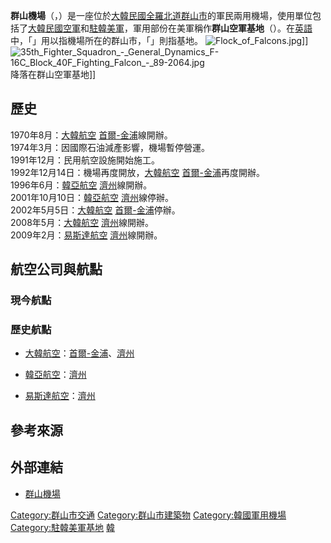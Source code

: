 {{Expand|time=2015-11-04}}
{{Unreferenced |time=2015-11-04T06:41:08+00:00 }}
{{Infobox airport
| name         = 群山機場<br /><small>Gunsan Airport</small>
| nativename   = {{lang|ko|군산공항}}
| photo        = Kunsan air base with F-16s.jpg
| photosize    = 250px
| caption      = 群山機場與飛越上空的[[美國空軍|美國空軍]][[F-16戰鬥機|F-16戰鬥機]]
| IATA         = KUV
| ICAO         = RKJK
| type         = 軍民合用
| owner        = [[美國空軍|美國空軍]]
| operator     = [[美國空軍|美國空軍]]<br />[[大韓民國空軍|大韓民國空軍]]<br />{{Link-ko|韓國機場公社|한국공항공사}}
| city-served  = [[全羅北道|全羅北道]]
| location     = {{KOR}}[[全羅北道|全羅北道]][[群山市|群山市]]
| opened       = {{start date|1934}}
| closed       = <!-- {{end date|YYYY|MM|DD}} -->
| occupants    = {{flagicon image|8thfw-emblem.jpg}} {{Link-en|美國空軍第8戰鬥機聯隊|8th Fighter Wing|美國空軍第8戰鬥機聯隊}}<br>{{flagicon image|Roundel of South Korea.svg}} {{Link-ko|大韓民國第38戰鬥機大隊|대한민국 38전투비행전대|韓國空軍38戰鬥機大隊}}
| elevation-m  = 9
| metric-elev  = yes
| coordinates  = {{Coord|35|54|14|N|126|36|57|E|type:airport_region:KR|display=inline,title}}
| latd  =  35 | latm  = 59 | lats  = 16 | latNS  = N
| longd = 126 | longm = 36 | longs = 57 | longEW = E
| website                = {{URL|http://pohang.airport.co.kr/gunsan/index.do}}
| pushpin_map            = South Korea
| pushpin_mapsize        = 250
| pushpin_map_caption    = 機場在韓國的位置
| pushpin_label          = KUV/RKJK
| pushpin_label_position = left
| r1-number    = 18/36
| r1-length-m  = 2,743
| r1-surface   = 混凝土
| metric-rwy   = yes
| stat-year    = 2017
| stat1-header = 客運量
| stat1-data   = 225,797 人次
| stat2-header = 貨運量
| stat2-data   = 917.5 公噸
| stat3-header = 起降架次
| stat3-data   = 1,420 架次
}}
'''群山機場'''（{{kor|k=군산공항|hanja=群山空港|羅=Gunsan Gonghang|f=y}}，{{airport codes|KUV|RKJK}}）是一座位於[[大韓民國|大韓民國]][[全羅北道|全羅北道]][[群山市|群山市]]的軍民兩用機場，使用單位包括了[[大韓民國空軍|大韓民國空軍]]和[[駐韓美軍|駐韓美軍]]，軍用部份在美軍稱作'''群山空軍基地'''（{{lang|en|'''Kunsan Air Base'''}}）。在[[英語|英語]]中，「{{lang|en|Gunsan}}」用以指機場所在的群山市，「{{lang|en|Kunsan}}」則指基地。
[[File:Flock_of_Falcons.jpg|thumb]]]]
[[File:35th_Fighter_Squadron_-_General_Dynamics_F-16C_Block_40F_Fighting_Falcon_-_89-2064.jpg|thumb]]降落在群山空軍基地]]

== 歷史 ==
1970年8月：[[大韓航空|大韓航空]] [[金浦國際機場|首爾-金浦]]線開辦。
<BR>1974年3月：因國際石油減產影響，機場暫停營運。
<BR>1991年12月：民用航空設施開始施工。
<BR>1992年12月14日：機場再度開放，[[大韓航空|大韓航空]] [[金浦國際機場|首爾-金浦]]再度開辦。
<BR>1996年6月：[[韓亞航空|韓亞航空]] [[濟州國際機場|濟州]]線開辦。
<BR>2001年10月10日：[[韓亞航空|韓亞航空]] [[濟州國際機場|濟州]]線停辦。
<BR>2002年5月5日：[[大韓航空|大韓航空]] [[金浦國際機場|首爾-金浦]]停辦。
<BR>2008年5月：[[大韓航空|大韓航空]] [[濟州國際機場|濟州]]線開辦。
<BR>2009年2月：[[易斯達航空|易斯達航空]] [[濟州國際機場|濟州]]線開辦。

== 航空公司與航點 ==
===現今航點===
{{airport-dest-list
|{{flagicon|KOR}} [[真航空|真航空]]| [[濟州國際機場|濟州]]
|{{flagicon|KOR}} [[濟州航空|濟州航空]]| [[濟州國際機場|濟州]]
}}
===歷史航點===
*{{flagicon|KOR}} [[大韓航空|大韓航空]]：[[金浦國際機場|首爾-金浦]]、[[濟州國際機場|濟州]]
*{{flagicon|KOR}} [[韓亞航空|韓亞航空]]：[[濟州國際機場|濟州]]
*{{flagicon|KOR}} [[易斯達航空|易斯達航空]]：[[濟州國際機場|濟州]]

== 參考來源 ==
<div class="references-small">
<references />
</div>

== 外部連結 ==
* [http://www.airport.co.kr/gunsan/main.do 群山機場] {{Wayback|url=http://www.airport.co.kr/gunsan/main.do |date=20170711172737 }}{{ko}}{{en}}

{{韓國機場}}
{{大韓民國空軍}}
{{美國太平洋空軍}}

[[Category:群山市交通|Category:群山市交通]]
[[Category:群山市建築物|Category:群山市建築物]]
[[Category:韓國軍用機場|Category:韓國軍用機場]]
[[Category:駐韓美軍基地|Category:駐韓美軍基地]]
[[Category:美國空軍海外基地|韓]]